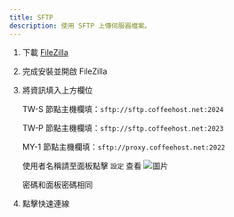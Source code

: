 ```yaml
---
title: SFTP
description: 使用 SFTP 上傳伺服器檔案。
---
```



1. 下載 [FileZilla](https://filezilla-project.org/download.php?type=client)

2. 完成安裝並開啟 FileZilla

3. 將資訊填入上方欄位

    TW-S 節點主機欄填：`sftp://sftp.coffeehost.net:2024`

    TW-P 節點主機欄填：`sftp://sftp.coffeehost.net:2023`

    MY-1 節點主機欄填：`sftp://proxy.coffeehost.net:2022`

    使用者名稱請至面板點擊 `設定` 查看
    ![圖片](../../../../public/images/panel/sftp.png)

    密碼和面板密碼相同

4. 點擊快速連線